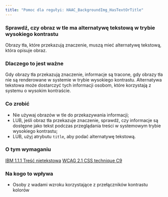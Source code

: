 ```yaml
---
title: "Pomoc dla regułyi: HAAC_BackgroundImg_HasTextOrTitle"
---
```


<div className="toolHelp">
<Row>
<Column colLg={16} colMd={8} colSm={4} className="toolHead">

### Sprawdź, czy obraz w tle ma alternatywę tekstową w trybie wysokiego kontrastu

<div id="locLevel"></div>

Obrazy tła, które przekazują znaczenie, muszą mieć alternatywę tekstową, która opisuje obraz.

</Column>
</Row>
<Row>
<Column colLg={11} colMd={5} colSm={4} className="toolMain">

### Dlaczego to jest ważne
Gdy obrazy tła przekazują znaczenie, informacje są tracone, gdy obrazy tła nie są renderowane w systemie w trybie wysokiego kontrastu. Alternatywa tekstowa może dostarczyć tych informacji osobom, które korzystają z systemu o wysokim kontraście.

<div id="locSnippet"></div>

### Co zrobić

* Nie używaj obrazów w tle do przekazywania informacji;
* LUB, jeśli obraz tła przekazuje znaczenie, sprawdź, czy informacje są dostępne jako tekst podczas przeglądania treści w systemowym trybie wysokiego kontrastu;
* LUB, użyj atrybutu `title`, aby podać alternatywę tekstową.


</Column>
<Column colLg={5} colMd={3} colSm={4} className="toolLeft">

### O tym wymaganiu

[IBM 1.1.1 Treść nietekstowa](https://www.ibm.com/able/guidelines/ci162/non_text_content.html)
[WCAG 2.1 CSS technique C9](https://www.w3.org/WAI/WCAG21/Techniques/css/C9)

### Na kogo to wpływa

* Osoby z wadami wzroku korzystające z przełączników kontrastu kolorów

</Column>
</Row>
</div>

